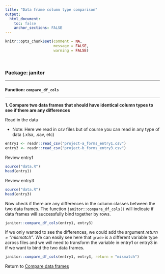 ```yaml
---
title: "Data frame column type comparison"
output: 
  html_document:
    toc: false
    anchor_sections: FALSE
---
```


```r
knitr::opts_chunk$set(comment = NA,
                      message = FALSE,
                      warning = FALSE)
```

<br>


### Package: janitor

---

#### Function: `compare_df_cols`

---

**1\. Compare two data frames that should have identical column types to see if there are any differences**

Read in the data

* Note: Here we read in csv files but of course you can read in any type of data (.xlsx, .sav, etc)

```r

entry1 <- readr::read_csv("project-a_forms_entry1.csv")
entry3 <- readr::read_csv("project-b_forms_entry3.csv")

```


Review entry1

```r

source("data.R")
head(entry1)

```

Review entry3

```r

source("data.R")
head(entry3)

```

Now check if there are any differences in the column classes between the two data frames.
The function `janitor::compare_df_cols()` will indicate if data frames will successfully bind together by rows.

```r

janitor::compare_df_cols(entry1, entry3)

```

If we only wanted to see the differences, we could add the argument *return = "mismatch"*. We can easily see here that `grade` is a different variable type across files and we will need to transform the variable in entry1 or entry3 in if we want to bind the two data frames.

```r

janitor::compare_df_cols(entry1, entry3, return = "mismatch")

```


Return to [Compare data frames](https://github.com/Cghlewis/data-wrangling-functions/wiki/Compare data frames)
